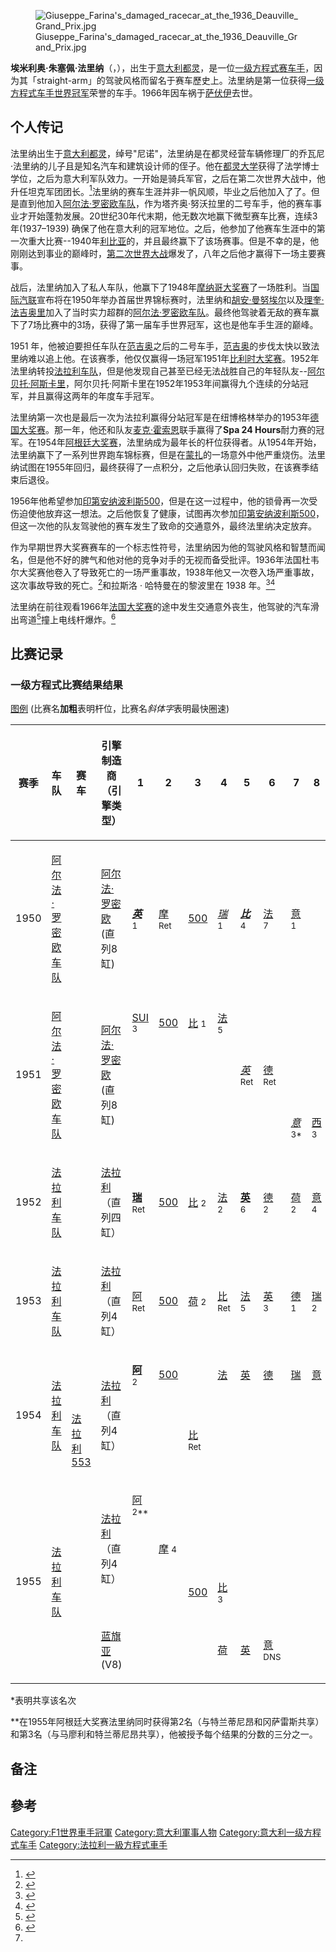 {{noteTA|G1=F1
}}
{{Infobox F1 driver
|Name = 朱塞佩·法里纳
|Image = NinoFarina.jpg
|Nationality = {{flagicon|Italy}} [[義大利|義大利]]
|Birth_date = {{birth date|1906|10|30}}
|Birth_place = {{ITA}}[[都靈|都靈]]
|death_place = {{FRA}}[[薩瓦省|薩瓦省]]{{link-en|瓦勒達爾克|Val-d'Arc}}
|death_date = {{death date and age|1966|6|30|1906|10|30|df=y}}
|Years = 1950-1955
|Teams = [[阿尔法·罗密欧车队|阿尔法·罗密欧车队]]、[[法拉利车队|法拉利车队]]
|Races = 34 (33次起步)
|Championships = 1 (1950)
|Wins = 5
|Podiums = 20<ref group="注">总共20次登上领奖台</ref>
|Points = 115 {{frac|1|3}} (127 {{frac|1|3}})<ref name="droppedpoints" group="注">括号中的分数为总分数，括号外的分数为年终分数。 在1990年之前，车手一个赛季所获得的全部积分并不全会算入他们的年终分数之中。（更多资料请查看[[一级方程式积分系统|一级方程式积分系统]]）</ref>
|Poles = 5
|Fastest laps = 5
|First race = 1950年[[英国大奖赛|英国大奖赛]]
|First win = 1950年[[英国大奖赛|英国大奖赛]]
|Last win = 1953年[[德国大奖赛|德国大奖赛]]
|Last race =  1955年[[意大利大奖赛|意大利大奖赛]]
}}
[[File:Giuseppe_Farina's_damaged_racecar_at_the_1936_Deauville_Grand_Prix.jpg|thumb]]

'''埃米利奥·朱塞佩·法里纳'''（{{lang-it|'''Emilio Giuseppe Farina'''}}，{{bd|1906年|10月30日|1966年|6月30日|catIdx=Farina}}），出生于[[意大利|意大利]][[都灵|都灵]]，是一位[[一级方程式|一级方程式]][[赛车手|赛车手]]，因为其「straight-arm」的驾驶风格而留名于赛车歷史上。法里纳是第一位获得[[F1世界车手冠军列表|一级方程式车手世界冠军]]荣誉的车手。1966年因车祸于[[萨伏伊|萨伏伊]]去世。

==个人传记==
法里纳出生于[[意大利|意大利]][[都灵|都灵]]，绰号"尼诺"，法里纳是在都灵经营车辆修理厂的乔瓦尼·法里纳的儿子且是知名汽车和建筑设计师{{link-en|菲尼·法里纳|Pinin Farina}}的侄子。他在[[都灵大学|都灵大学]]获得了法学博士学位，之后为意大利军队效力。一开始是骑兵军官，之后在第二次世界大战中，他升任坦克军团团长。<ref >{{cite book
|last=Nye |first=Doug
|authorlink=Doug Nye
|title=Great Racing Drivers
|url=https://archive.org/details/greatracingdrive0000nyed |year=1977
|publisher=Hamlyn |location=London
|isbn=0600375692
|ref={{harvid|Nye, |Great Racing Drivers}}
|page=[https://archive.org/details/greatracingdrive0000nyed/page/89 89]
}}</ref>法里纳的赛车生涯并非一帆风顺，毕业之后他加入了了{{link-en|玛莎拉蒂车队|Maserati in motorsport}}。但是直到他加入[[阿尔法·罗密欧车队|阿尔法·罗密欧车队]]，作为塔齐奥·努沃拉里的二号车手，他的赛车事业才开始蓬勃发展。20世纪30年代末期，他无数次地赢下微型赛车比赛，连续3年(1937–1939) 确保了他在意大利的冠军地位。之后，他参加了他赛车生涯中的第一次重大比赛--1940年[[利比亚|利比亚]]的{{link-en|黎波里大奖赛|Tripoli Grand Prix}}，并且最终赢下了该场赛事。但是不幸的是，他刚刚达到事业的巅峰时，[[第二次世界大战|第二次世界大战]]爆发了，八年之后他才赢得下一场主要赛事。

战后，法里纳加入了私人车队{{link-en|玛莎拉蒂车队|Maserati in motorsport}}，他赢下了1948年[[摩纳哥大奖赛|摩纳哥大奖赛]]了一场胜利。当[[国际汽联|国际汽联]]宣布将在1950年举办首届世界锦标赛时，法里纳和[[胡安·曼努埃尔·范吉奥|胡安·曼努埃尔]]以及[[理奎·法吉奥里|理奎·法吉奥里]]加入了当时实力超群的[[阿尔法·罗密欧车队|阿尔法·罗密欧车队]]。最终他驾驶着无敌的{{link-en|阿尔法·罗密欧 158|Alfa Romeo 158/159 Alfetta}}赛车赢下了7场比赛中的3场，获得了第一届车手世界冠军，这也是他车手生涯的巅峰。

1951 年，他被迫要担任车队在[[胡安·曼努埃尔·范吉奥|范吉奥]]之后的二号车手，[[胡安·曼努埃尔·范吉奥|范吉奥]]的步伐太快以致法里纳难以追上他。在该赛季，他仅仅赢得一场冠军1951年[[比利时大奖赛|比利时大奖赛]]。1952年法里纳转投[[法拉利车队|法拉利车队]]，但是他发现自己甚至已经无法战胜自己的年轻队友--[[阿尔贝托·阿斯卡里|阿尔贝托·阿斯卡里]]，阿尔贝托·阿斯卡里在1952年1953年间赢得九个连续的分站冠军，并且赢得这两年的年度车手冠军。

法里纳第一次也是最后一次为法拉利赢得分站冠军是在纽博格林举办的1953年[[德国大奖赛|德国大奖赛]]。那一年，他还和队友[[麦克·霍索恩|麦克·霍索恩]]联手赢得了'''Spa 24 Hours'''耐力赛的冠军。在1954年[[阿根廷大奖赛|阿根廷大奖赛]]，法里纳成为最年长的杆位获得者。从1954年开始，法里纳赢下了一系列世界跑车锦标赛，但是在[[蒙扎国家赛车场|蒙扎]]的一场意外中他严重烧伤。法里纳试图在1955年回归，最终获得了一点积分，之后他承认回归失败，在该赛季结束后退役。

1956年他希望参加[[印第安纳波利斯500|印第安纳波利斯500]]，但是在这一过程中，他的锁骨再一次受伤迫使他放弃这一想法。之后他恢复了健康，试图再次参加[[印第安纳波利斯500|印第安纳波利斯500]]，但这一次他的队友驾驶他的赛车发生了致命的交通意外，最终法里纳决定放弃。

作为早期世界大奖赛赛车的一个标志性符号，法里纳因为他的驾驶风格和智慧而闻名，但是他不好的脾气和他对他的竞争对手的无视而备受批评。1936年法国杜韦尔大奖赛他卷入了导致{{link-en|曼塞尔·勒霍克斯|Marcel Lehoux}}死亡的一场严重事故，1938年他又一次卷入场严重事故，这次事故导致{{link-en|劳斯泽霍特曼|László Hartmannrix}}的死亡。<ref name="lehoux" >{{Cite web
|url=http://www.kolumbus.fi/leif.snellman/gp364.htm#22
|title=I GRAND PRIX DE DEAUVILLE
|website=http://www.kolumbus.fi/leif.snellman
|access-date=2014-02-25
|archive-date=2020-02-18
|archive-url=https://web.archive.org/web/20200218005020/http://www.kolumbus.fi/leif.snellman/gp364.htm#22
|dead-url=no
}}</ref>和拉斯洛 · 哈特曼在的黎波里在 1938 年。<ref name="hartmann" >{{Cite web
|url=http://www.kolumbus.fi/leif.snellman/gp382.htm#6
|title=XII° GRAN PREMIO DI TRIPOLI
|website=http://www.kolumbus.fi/leif.snellman
|accessdate=2014-02-25
|archive-date=2007-04-27
|archive-url=https://web.archive.org/web/20070427025624/http://www.kolumbus.fi/leif.snellman/gp382.htm#6
|dead-url=no
}}</ref><ref name="8w" >{{Cite web
|url=http://www.forix.com/8w/farina.html
|title=8W - Who? - Nino Farina
|website=http://www.forix.com/8w
|access-date=2014-02-25
|archive-date=2016-03-04
|archive-url=https://web.archive.org/web/20160304190942/http://www.forix.com/8w/farina.html
|dead-url=no
}}</ref>

法里纳在前往观看1966年[[法国大奖赛|法国大奖赛]]的途中发生交通意外丧生，他驾驶的汽车滑出弯道<ref>{{cite web |url=http://www.speeddoctor.net/2011/giuseppe-nino-farina/ |title=Giuseppe "Nino" Farina |publisher=speeddoctor.net |accessdate=15 February 2014 |archive-date=2020-10-28 |archive-url=https://web.archive.org/web/20201028002823/https://www.speeddoctor.net/2011/giuseppe-nino-farina/ |dead-url=no }}</ref>撞上电线杆爆炸。<ref >{{harvnb|Nye, |Great Racing Drivers| page=91 }}</ref>

==比赛记录==
===一级方程式比赛结果结果===
[[模板:F1_driver_results_legend_2|图例]]
(比赛名'''加粗'''表明杆位，比赛名''斜体字''表明最快圈速)
{| class="wikitable" style="text-align:center; font-size:90%"   
! 赛季
! 车队
! 赛车
! 引擎制造商（引擎类型）
! 1
! 2
! 3
! 4
! 5
! 6
! 7
! 8
! 9
! 排名
! [[一级方程式积分系统|积分]]<ref name="droppedpoints" group="注" />
|-
| 1950
! [[阿尔法·罗密欧车队|阿尔法·罗密欧车队]]
! {{link-en|阿尔法·罗密欧 158/50|Alfa Romeo 158/159 Alfetta}}
! [[阿尔法·罗密欧|阿尔法·罗密欧]](直列8缸)
|bgcolor="#FFFFBF"| '''''[[英国大奖赛|英]]'''''
<small>1</small>
|bgcolor="#EFCFFF"| [[摩纳哥大奖赛|摩]]
<small>Ret</small>
| [[印第安纳波利斯500|500]]

|bgcolor="#FFFFBF"| ''[[瑞士大奖赛|瑞]]''
<small>1</small>
|bgcolor="#DFFFDF"| '''''[[比利时大奖赛|比]]'''''
<small>4</small>
|bgcolor="#CFCFFF"| [[法国大奖赛|法]]
<small>7</small>
|bgcolor="#FFFFBF"| [[意大利大奖赛|意]]
<small>1</small>
|
|
|bgcolor="#FFFFBF"| '''1st'''
|bgcolor="#FFFFBF"| '''30'''
|-
| rowspan="3" | 1951
! rowspan="3" | [[阿尔法·罗密欧车队|阿尔法·罗密欧车队]]
! {{link-en|阿尔法·罗密欧 159A|Alfa Romeo 158/159 Alfetta}}
! rowspan="3" | [[阿尔法·罗密欧|阿尔法·罗密欧]](直列8缸)
|bgcolor="#FFDF9F"| [[1951_Swiss_Grand_Prix|SUI]]
<small>3</small>
|[[印第安纳波利斯500|500]]

|bgcolor="#FFFFBF"| [[比利时大奖赛|比]]
<small>1</small>
|bgcolor="#DFFFDF"| [[法国大奖赛|法]]
<small>5</small>
|
|
|
|
|
! rowspan="3" | 4th
! rowspan="3" | 19 (22)
|-
!  {{link-en|阿尔法·罗密欧 159B|Alfa Romeo 158/159 Alfetta}}
|
|
|
|
|bgcolor="#EFCFFF"| ''[[英国大奖赛|英]]''
<small>Ret</small>
|bgcolor="#EFCFFF"| [[德国大奖赛|德]]
<small>Ret</small>
|
|
|
|-
!  {{link-en|阿尔法·罗密欧 159M|Alfa Romeo 158/159 Alfetta}}
|
|
|
|
|
|
|bgcolor="#FFDF9F"| ''[[意大利大奖赛|意]]''
<small>3*</small>
|bgcolor="#FFDF9F"| [[西班牙大奖赛|西]]
<small>3</small>
|
|-
| 1952
! [[法拉利车队|法拉利车队]]
! {{link-en|法拉利Tipo 500|Ferrari Tipo 500}}
! [[法拉利|法拉利]]（直列四缸）
|bgcolor="#EFCFFF"| '''[[瑞士大奖赛|瑞]]'''
<small>Ret</small>
| [[印第安纳波利斯500|500]]

|bgcolor="#DFDFDF"| [[比利时大奖赛|比]]
<small>2</small>
|bgcolor="#DFDFDF"| [[法国大奖赛|法]]
<small>2</small>
|bgcolor="#CFCFFF"| '''[[英国大奖赛|英]]'''
<small>6</small>
|bgcolor="#DFDFDF"| [[德国大奖赛|德]]
<small>2</small>
|bgcolor="#DFDFDF"| [[荷兰大奖赛|荷]]
<small>2</small>
|bgcolor="#DFFFDF"| [[意大利大奖赛|意]]
<small>4</small>
|
|bgcolor="#DFDFDF"| '''2nd'''
|bgcolor="#DFDFDF"| '''24 (27)'''
|-
|1953
! [[法拉利车队|法拉利车队]]
!  {{link-en|法拉利Tipo 500|Ferrari Tipo 500}}
! [[法拉利|法拉利]]（直列4缸）
|bgcolor="#EFCFFF"| [[阿|阿]]
<small>Ret</small>
|  [[印第安纳波利斯500|500]]

|bgcolor="#DFDFDF"| [[荷兰大奖赛|荷]]
<small>2</small>
|bgcolor="#EFCFFF"| [[比利时大奖赛|比]]
<small>Ret</small>
|bgcolor="#DFFFDF"| [[法国大奖赛|法]]
<small>5</small>
|bgcolor="#FFDF9F"| [[英国大奖赛|英]]
<small>3</small>
|bgcolor="#FFFFBF"| [[德国大奖赛|德]]
<small>1</small>
|bgcolor="#DFDFDF"| [[瑞士大奖赛|瑞]]
<small>2</small>
|bgcolor="#DFDFDF"| [[意大利大奖赛|意]]
<small>2</small>
|bgcolor="#FFDF9F"| '''3rd'''
|bgcolor="#FFDF9F"| '''26 (32)'''
|-
| rowspan="2" | 1954
! rowspan="2" | [[法拉利车队|法拉利车队]]
! {{link-en|法拉利625|Ferrari 625 F1}}
! rowspan="2" | [[法拉利|法拉利]]（直列4缸）
|bgcolor="#DFDFDF"| '''[[阿根廷大奖赛|阿]]'''
<small>2</small>
| [[印第安纳波利斯500|500]]

|
| [[法国大奖赛|法]]

| [[英国大奖赛|英]]

| [[德国大奖赛|德]]

| [[瑞士大奖赛|瑞]]

| [[意大利大奖赛|意]]

| [[西班牙大奖赛|西]]
<small>DNA</small>
! rowspan="2" | 8th
! rowspan="2" | 6
|-
! [[法拉利_553|法拉利 553]]
|
|
|bgcolor="#EFCFFF"| [[比利时大奖赛|比]]
<small>Ret</small>
|
|
|
|
|
|
|-
| rowspan="4" | 1955
! rowspan="4" | [[法拉利车队|法拉利车队]]
! {{link-en|法拉利625|Ferrari 625 F1}}
! rowspan="3" | [[法拉利|法拉利]]（直列4缸）
|bgcolor="#DFDFDF"| [[阿根廷大奖赛|阿]]
<small>2**</small>
|
|
|
|
|
|
|
|
! rowspan="4" | 5th
! rowspan="4" | 10 {{frac|1|3}}
|-
! {{link-en|法拉利625|Ferrari 625 F1}}
|
|bgcolor="#DFFFDF"| [[摩纳哥大奖赛|摩]]
<small>4</small>
|
|
|
|
|
|
|
|-
!  {{link-en|法拉利555|Ferrari 555 F1}}
|
|
| [[印第安纳波利斯500|500]]

|bgcolor="#FFDF9F"| [[比利时大奖赛|比]]
<small>3</small>
|
|
|
|
|
|-
! {{link-en|蓝旗亚 D50|Lancia D50}}
! [[蓝旗亚|蓝旗亚]](V8)
|
|
|
| [[荷兰大奖赛|荷]]

| [[英国大奖赛|英]]

|bgcolor="white"| [[意大利大奖赛|意]]
<small>DNS</small>
|
|
|
|}
<nowiki>*</nowiki>表明共享该名次

<nowiki>**</nowiki>在1955年阿根廷大奖赛法里纳同时获得第2名（与特兰蒂尼昂和冈萨雷斯共享）和第3名（与马廖利和特兰蒂尼昂共享），他被授予每个结果的分数的三分之一。

==备注==
<references group="注"/>

==參考==
{{commonscat|Giuseppe_Farina}}
{{Reflist}}

{{s-start}}
{{s-sports}}
{{succession box|title={{link-en|英国赛车手俱乐部国际杯赛事|BRDC International Trophy}} |before=[[阿尔贝托·阿斯卡里|阿尔贝托·阿斯卡里]]|after={{link-en|瑞吉·帕内尔|Reg Parnell}}|years=1950}}
{{succession box|title=[[F1世界车手冠军列表|F1车手世界冠军列表]] |before=None|after=[[胡安·曼努埃尔·范吉奥|胡安·曼努埃尔·范吉奥]]|years=1950}}
{{s-ach|rec}}
{{succession box| before = None | title = [[最年轻的杆位获得者列表|最年轻的杆位获得者列表]] | after = [[胡安·曼努埃尔·范吉奥|胡安·曼努埃尔·范吉奥]]'''<small>
38岁,331天
(1950年[[摩纳哥大奖赛|摩纳哥大奖赛]])</small> | years = 43岁,195天
(1950年[[英国大奖赛|英国大奖赛]])}}
{{succession box| before = None | title = [[最年轻的分站赛冠军列表|最年轻的分站赛冠军列表]]
 | after = [[胡安·曼努埃尔·范吉奥|胡安·曼努埃尔·范吉奥]]'''<small>
38岁,331天
(1950年[[摩纳哥大奖赛|摩纳哥大奖赛]])</small> | years = 43岁,195天
(1950年[[英国大奖赛|英国大奖赛]])}}
{{succession box| before = None | title = [[最年轻的跑出最快单圈车手列表|最年轻的跑出最快单圈车手列表]] | after = [[胡安·曼努埃尔·范吉奥|胡安·曼努埃尔·范吉奥]]'''<small>
38岁,331天
(1950年[[摩纳哥大奖赛|摩纳哥大奖赛]])</small> | years = 43岁,195天
(1950年[[英国大奖赛|英国大奖赛]])}}
{{succession box| before = None | title = [[最年轻的领奖台获得者列表|最年轻的领奖台获得者列表]]| after = {{link-en|瑞吉·帕内尔|Reg Parnell}}'''<small>
38岁,315天
(1950年[[英国大奖赛|英国大奖赛]])</small> | years = 43岁，195天
(1950年[[英国大奖赛|英国大奖赛]]) }}
{{succession box| title = [[最年轻的获得积分车手列表|最年轻的获得积分车手列表]]| years = 43岁, 195 days
(1950年[[英国大奖赛|英国大奖赛]]) | before = None | after = {{link-en|瑞吉·帕内尔|Reg Parnell}}'''<small>
38岁,315 days
(1950年[[英国大奖赛|英国大奖赛]])</small>}}
{{succession box|title=[[最年轻的F1世界冠军列表|最年轻的F1世界冠军列表]]| before = None | after = [[胡安·曼努埃尔·范吉奥|胡安·曼努埃尔·范吉奥]]'''<small>
40岁,126天
(1951赛季)</small> | years =43岁,308天
(1950赛季)}}
{{s-end}}
{{F1车手世界冠军}}

{{DEFAULTSORT:Farina, Giuseppe}}

[[Category:F1世界車手冠軍|Category:F1世界車手冠軍]]
[[Category:意大利軍事人物|Category:意大利軍事人物]]
[[Category:意大利一级方程式车手|Category:意大利一级方程式车手]]
[[Category:法拉利一級方程式車手|Category:法拉利一級方程式車手]]